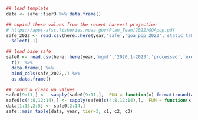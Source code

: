 ```r
## load template
data <- safe::tier3 %>% data.frame()

## copied these values from the recent harvest projection
# https://apps-afsc.fisheries.noaa.gov/Plan_Team/2022/GOApop.pdf
safe_2022 <- read.csv(here::here(year,'safe','goa_pop_2023','static_tables','safe_2022.csv'), header = FALSE) %>%
  select(-1)

## load base safe
safe0 <- read.csv(here::here(year,'mgmt','2020.1-2023','processed','exec_summ.csv')) %>% 
  t()  %>% 
  data.frame() %>%
  bind_cols(safe_2022,.) %>% 
  as.data.frame() 

## round & clean up values
safe0[9:11,] <-  sapply(safe0[9:11,],  FUN = function(x) format(round(as.numeric(x), 2), nsmall = 2))
safe0[c(4:8,12:14),] <- sapply(safe0[c(4:8,12:14),],  FUN = function(x) prettyNum(x,big.mark=','))
data[1:13,2:5] <- safe0[2:14,]
safe::main_table(data, year, tier=3, c1, c2, c3)
```
